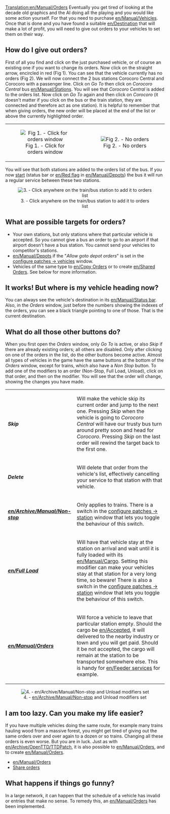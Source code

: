 [[Translation:en/Manual/Orders]]
Eventually you get tired of looking at the decade old graphics and the AI doing all the playing and you would like some action yourself. For that you need to purchase [[en/Manual/Vehicles]]. Once that is done and you have found a suitable [[en/Destination]] that will make a lot of profit, you will need to give out orders to your vehicles to set them on their way.

==How do I give out orders?==
First of all you find and click on the just purchased vehicle, or of course an existing one if you want to change its orders. Now click on the straight arrow, encircled in red (Fig 1). You can see that the vehicle currently has no orders (Fig 2). We will now connect the 2 bus stations Corocoro Central and Corocoro with a passenger line. Click on ''Go To'' then click on ''Corocoro Central'' bus [[en/Manual/Stations]]. You will see that ''Corocoro Central'' is added to the orders list. Now click on ''Go To'' again and then click on ''Corocoro'' (it doesn't matter if you click on the bus or the train station, they are connected and therefore act as one station). It is helpful to remember that when giving orders, the new order will be placed at the end of the list or above the currently highlighted order.

{| align=center
|width=50% align=center| [[File:en/Manual/Orders-1.png|center|frame|Fig 1. - Click for orders window]]
|width=50% align=center| [[File:en/Manual/Orders-2.png|center|frame|Fig 2. - No orders]]
|}

You will see that both stations are added to the orders list of the bus. If you now [[en/Start vehicle|start]] (status bar or [[en/Red flag]] in [[en/Manual/Depots]]) the bus it will run a regular service between these two stations.

<center>[[File:en/Orders-3.png|center|frame|3. - Click anywhere on the train/bus station to add it to orders list]]</center>

==What are possible targets for orders?==
*Your own stations, but only stations where that particular vehicle is accepted. So you cannot give a bus an order to go to an airport if that airport doesn't have a bus station. You cannot send your vehicles to competitor's stations.
*[[en/Manual/Depots]] if the "''Allow goto depot orders''" is set in the [[en/Archive/Manual/Settings/Configuring patches/Vehicles|configure patches -> vehicles]] window.
*Vehicles of the same type to [[en/Copy Orders]] or to create [[en/Shared Orders]]. See below for more information.

==It works! But where is my vehicle heading now?==
You can always see the vehicle's destination in its [[en/Manual/Status bar]]. Also, in the ''Orders'' window, just before the numbers showing the indexes of the orders, you can see a black triangle pointing to one of those. That is the current destination.

==What do all those other buttons do?==
When you first open the ''Orders'' window, only ''Go To'' is active, or also ''Skip'' if there are already existing orders; all others are disabled. Only after clicking on one of the orders in the list, do the other buttons become active. Almost all types of vehicles in the game have the same buttons at the bottom of the ''Orders'' window, except for trains, which also have a ''Non Stop'' button. To add one of the modifiers to an order (Non-Stop, Full Load, Unload), click on that order, and then on the modifier. You will see that the order will change, showing the changes you have made.

{|
| '''''Skip'''''||Will make the vehicle skip its current order and jump to the next one. Pressing ''Skip'' when the vehicle is going to ''Corocoro Central'' will have our trusty bus turn around pretty soon and head for ''Corocoro''. Pressing ''Skip'' on the last order will rewind the target back to the first one.
|-
| '''''Delete'''''||Will delete that order from the vehicle's list, effectively cancelling your service to that station with that vehicle.
|-
| '''''[[en/Archive/Manual/Non-stop]]'''''||Only applies to trains. There is a switch in the [[en/Archive/Manual/Settings/Configuring patches/Stations|configure patches -> station]] window that lets you toggle the behaviour of this switch.
|-
| '''''[[en/Full Load]]'''''||Will have that vehicle stay at the station on arrival and wait until it is fully loaded with its [[en/Manual/Cargo]]. Setting this modifier can make your vehicles stay at that station for a very long time, so beware! There is also a switch in the [[en/Archive/Manual/Settings/Configuring patches/Stations|configure patches -> station]] window that lets you toggle the behaviour of this switch.
|-
| '''''[[en/Manual/Orders]]'''''||Will force a vehicle to leave that particular station empty. Should the cargo be [[en/Accepted]], it will delivered to the nearby industry or town and you will get paid. Should it be not accepted, the cargo will remain at the station to be transported somewhere else. This is handy for [[en/Feeder services]] for example.
|}

<center>[[File:en/Archive/Manual/Orders-4.png|center|frame|4. - [[en/Archive/Manual/Non-stop]] and Unload modifiers set]]</center>

==I am too lazy. Can you make my life easier?==
If you have multiple vehicles doing the same route, for example many trains hauling wood from a massive forest, you might get tired of giving out the same orders over and over again to a dozen or so trains. Changing all these orders is even worse. But you are in luck. Just as with [[en/Archive/OpenTTD/TTDPatch]], it is also possible to [[en/Manual/Orders]], and to create [[en/Manual/Orders]].
*[[en/Manual/Orders]]
*[[en/Manual/Orders|Share orders]]

==What happens if things go funny?==
In a large network, it can happen that the schedule of a vehicle has invalid or entries that make no sense. To remedy this, an 
[[en/Manual/Orders]] has been implemented.